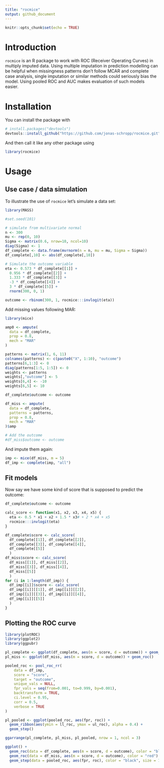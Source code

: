 ```yaml
---
title: "rocmice"
output: github_document
---
```


```r
knitr::opts_chunk$set(echo = TRUE)
```

# Introduction

`rocmice` is an R package to work with ROC (Receiver Operating Curves) in 
multiply imputed data. Using multiple imputation in prediction modelling can 
be helpful when missingness patterns don't follow MCAR and complete case 
analysis, single imputation or similar methods could seriously bias the model. 
Using pooled ROC and AUC makes evaluation of such models easier.

# Installation

You can install the package with
```r
# install.packages("devtools")
devtools::install_github("https://github.com/jonas-schropp/rocmice.git")
```

And then call it like any other package using 
```r
library(rocmice)
```

# Usage

## Use case / data simulation

To illustrate the use of `rocmice` let's simulate a data set:

```r
library(MASS)

#set.seed(101)

# simulate from multivariate normal
n <- 300
mu <- rep(0, 10)
Sigma <- matrix(0.6, nrow=10, ncol=10)
diag(Sigma) <- 1
df_complete <- data.frame(mvrnorm(n = n, mu = mu, Sigma = Sigma))
df_complete[,10] <- abs(df_complete[,10])

# Simulate the outcome variable
eta <- 0.573 * df_complete[[1]] + 
  0.956 * df_complete[[2]] + 
  1.333 * df_complete[[3]] + 
  -3 * df_complete[[4]] + 
  3 * df_complete[[5]] + 
  rnorm(300, 0, 1)

outcome <- rbinom(300, 1, rocmice:::invlogit(eta))
```

Add missing values following MAR:
```r
library(mice)

amp0 <- ampute(
  data = df_complete,
  prop = 0.8,
  mech = "MAR"
)

patterns <- matrix(1, 6, 11)
colnames(patterns) <- c(paste0("X", 1:10), "outcome")
patterns[6,1:3] <- 0
diag(patterns[1:5, 1:5]) <- 0
weights <- patterns
weights[,"outcome"] <- 5
weights[6,4] <- -10
weights[6,5] <- 10

df_complete$outcome <- outcome

df_miss <- ampute(
  data = df_complete,
  patterns = patterns,
  prop = 0.8,
  mech = "MAR"
)$amp

# Add the outcome
#df_miss$outcome <- outcome
```

And impute them again:
```r
imp <- mice(df_miss, m = 5)
df_imp <- complete(imp, "all")
```

## Fit models

Now say we have some kind of score that is supposed to predict the outcome:
```r
df_complete$outcome <- outcome

calc_score <- function(x1, x2, x3, x4, x5) {
  eta <- 0.5 * x1 + x2 + 1.5 * x3# + 2 * x4 + x5
  rocmice:::invlogit(eta)
}

df_complete$score <- calc_score(
  df_complete[[1]], df_complete[[2]], 
  df_complete[[3]], df_complete[[4]], 
  df_complete[[5]]
  )
df_miss$score <- calc_score(
  df_miss[[1]], df_miss[[2]], 
  df_miss[[3]], df_miss[[4]], 
  df_miss[[5]]
  )
for (i in 1:length(df_imp)) {
  df_imp[[i]]$score <- calc_score(
  df_imp[[i]][[1]], df_imp[[i]][[2]], 
  df_imp[[i]][[3]], df_imp[[i]][[4]], 
  df_imp[[i]][[5]]
  )
}

```

## Plotting the ROC curve

```r
library(plotROC)
library(ggplot2)
library(ggpubr)

pl_complete <- ggplot(df_complete, aes(m = score, d = outcome)) + geom_roc()
pl_miss <- ggplot(df_miss, aes(m = score, d = outcome)) + geom_roc()
```

```r
pooled_roc <- pool_roc_rr(
    data = df_imp,
    score = "score",
    target = "outcome",
    unique_vals = NULL,
    fpr_vals = seq(from=0.001, to=0.999, by=0.001),
    backtransform = TRUE,
    ci.level = 0.95,
    corr = 0.5,
    verbose = TRUE
)

pl_pooled <- ggplot(pooled_roc, aes(fpr, roc)) +
  geom_ribbon(aes(ymin = ll_roc, ymax = ul_roc), alpha = 0.4) +
  geom_step()
```


```r
ggarrange(pl_complete, pl_miss, pl_pooled, nrow = 1, ncol = 3)
```

```r
ggplot() + 
  geom_roc(data = df_complete, aes(m = score, d = outcome), color = "blue") +
  geom_roc(data = df_miss, aes(m = score, d = outcome), color = "red") +
  geom_step(data = pooled_roc, aes(fpr, roc), color = "black", size = 1)
```

